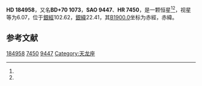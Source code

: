 {{Starbox begin
| name = HD 184958
}}
{{Starbox observe
| epoch = [[J2000.0|J2000.0]]
| constell = {{星座名待查}}<ref name=SIMBAD>{{cite web
 | url=http://simbad.u-strasbg.fr/simbad/sim-id?Ident=HR+7450
 | title =Pulsating variable Star
 | publisher=Centre de Données astronomiques de Strasbourg
 | work=SIMBAD
 | accessdate=2012-07-13}}</ref><ref name=DATA>{{cite web
 | url=http://vizier.u-strasbg.fr/viz-bin/VizieR-5?-out.add=.&-source=5050&-corr=PK=HR&-out.max=9999&HR=7450
 | title=VizieR Detailed Page
 | accessdate=2012-07-13
 | archive-date=2019-02-16
 | archive-url=https://web.archive.org/web/20190216093809/http://vizier.u-strasbg.fr/viz-bin/VizieR-5?-out.add=.&-source=5050&-corr=PK=HR&-out.max=9999&HR=7450
 | dead-url=no
 }}</ref>
| 星官 = 
| ra = {{RA|19|31|0.2}}<ref name=SIMBAD /><ref name=DATA />
| dec = {{DEC|+70|59|22}}<ref name=SIMBAD /><ref name=DATA />
| appmag_v = 6.07<ref name=SIMBAD /><ref name=DATA />
}}
{{Starbox character
| class = K2<ref name=SIMBAD /><ref name=DATA />
| b-v = 1.41<ref name=SIMBAD /><ref name=DATA />
| u-b = <ref name=SIMBAD /><ref name=DATA />
| r-i = <ref name=SIMBAD /><ref name=DATA />
| variable = 
}}
{{Starbox astrometry
| radial_v = 
| prop_mo_ra = -43
| parallax = 
| p_error = 
}}
{{Starbox catalog
| names =BD+70 1073，[[SAO星表|SAO]] 9447，[[HD星表|HD]] 184958，[[HR星表|HR]] 7450}}
{{Starbox reference |Simbad=HR+7450}}
{{Starbox end}}

'''HD 184958'''，又名'''BD+70 1073'''，'''SAO 9447'''、'''HR 7450'''，是一颗恒星<ref name=SIMBAD /><ref name=DATA />，视星等为6.07，位于[[銀道座標系|銀經]]102.62，[[銀道座標系|銀緯]]22.41，其[[B1900.0|B1900.0]]坐标为赤經{{RA|19|31|48.3}}，赤緯{{DEC|+70|22.41|19}}。

== 参考文献 ==
{{reflist}}

{{star-stub}}

[[Category:HD和HDE天體|184958]]
[[Category:HR天體|7450]]
[[Category:SAO天體|9447]]
[[Category:天龙座|Category:天龙座]]